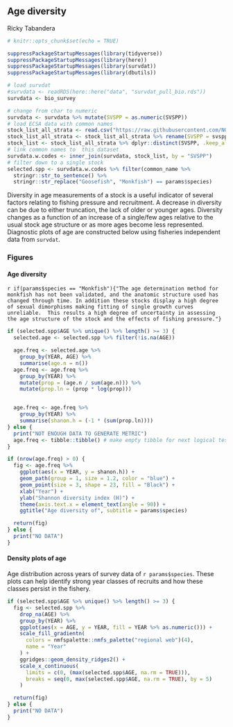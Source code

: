 ## Age diversity

Ricky Tabandera

```r
# knitr::opts_chunk$set(echo = TRUE)

suppressPackageStartupMessages(library(tidyverse))
suppressPackageStartupMessages(library(here))
suppressPackageStartupMessages(library(survdat))
suppressPackageStartupMessages(library(dbutils))
```


```r
# load survdat
#survdata <- readRDS(here::here("data", "survdat_pull_bio.rds"))
survdata <- bio_survey

# change from char to numeric
survdata <- survdata %>% mutate(SVSPP = as.numeric(SVSPP))
# load ECSA data with common names
stock_list_all_strata <- read.csv("https://raw.githubusercontent.com/NOAA-EDAB/ECSA/master/data/stock_list.csv")
stock_list_all_strata <- stock_list_all_strata %>% rename(SVSPP = svspp)
stock_list <- stock_list_all_strata %>% dplyr::distinct(SVSPP, .keep_all = T)
# link common names to  this dataset
survdata.w.codes <- inner_join(survdata, stock_list, by = "SVSPP")
# filter down to a single stock
selected.spp <- survdata.w.codes %>% filter(common_name %>%
  stringr::str_to_sentence() %>%
  stringr::str_replace("Goosefish", "Monkfish") == params$species)
```

Diversity in age measurements of a stock is a useful indicator of several factors relating to fishing pressure and recruitment. A decrease in diversity can be due to either truncation, the lack of older or younger ages. Diversity changes as a function of an increase of a single/few ages relative to the usual stock age structure or as more ages become less represented. Diagnostic plots of age are constructed below using fisheries independent data from `survdat`.

### Figures

#### Age diversity {-}

`r if(params$species == "Monkfish"){"The age determination method for monkfish has not been validated, and the anatomic structure used has changed through time. In addition these stocks display a high degree of sexual dimorphisms making fitting of single growth curves unreliable.  This results a high degree of uncertainty in assessing the age structure of the stock and the effects of fishing pressure."}`

```r

if (selected.spp$AGE %>% unique() %>% length() >= 3) {
  selected.age <- selected.spp %>% filter(!is.na(AGE))

  age.freq <- selected.age %>%
    group_by(YEAR, AGE) %>%
    summarise(age.n = n())
  age.freq <- age.freq %>%
    group_by(YEAR) %>%
    mutate(prop = (age.n / sum(age.n))) %>%
    mutate(prop.ln = (prop * log(prop)))


  age.freq <- age.freq %>%
    group_by(YEAR) %>%
    summarise(shanon.h = (-1 * (sum(prop.ln))))
} else {
  print("NOT ENOUGH DATA TO GENERATE METRIC")
  age.freq <- tibble::tibble() # make empty tibble for next logical test
}

if (nrow(age.freq) > 0) {
  fig <- age.freq %>%
    ggplot(aes(x = YEAR, y = shanon.h)) +
    geom_path(group = 1, size = 1.2, color = "blue") +
    geom_point(size = 3, shape = 23, fill = "Black") +
    xlab("Year") +
    ylab("Shannon diversity index (H)") +
    theme(axis.text.x = element_text(angle = 90)) +
    ggtitle("Age diversity of", subtitle = params$species)

  return(fig)
} else {
  print("NO DATA")
}
```

#### Density plots of age {-}

Age distribution across years of survey data of `r params$species`. These plots can help identify strong year classes of recruits and how these classes persist in the fishery.  

```r

if (selected.spp$AGE %>% unique() %>% length() >= 3) {
  fig <- selected.spp %>%
    drop_na(AGE) %>%
    group_by(YEAR) %>%
    ggplot(aes(x = AGE, y = YEAR, fill = YEAR %>% as.numeric())) +
    scale_fill_gradientn(
      colors = nmfspalette::nmfs_palette("regional web")(4),
      name = "Year"
    ) +
    ggridges::geom_density_ridges2() +
    scale_x_continuous(
      limits = c(0, (max(selected.spp$AGE, na.rm = TRUE))),
      breaks = seq(0, max(selected.spp$AGE, na.rm = TRUE), by = 5)
    )

  return(fig)
} else {
  print("NO DATA")
}
```
